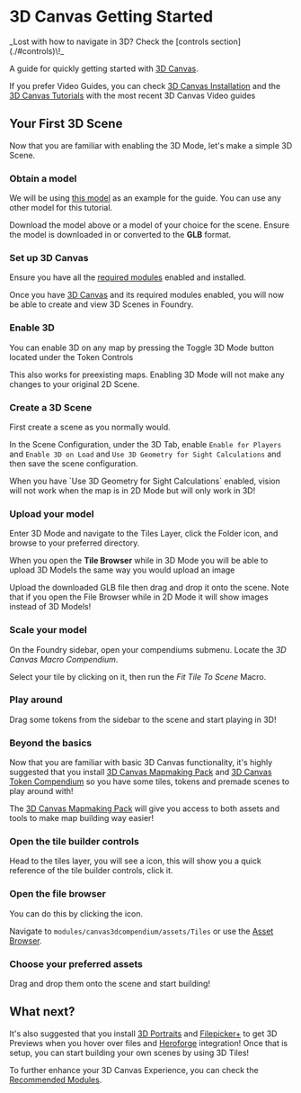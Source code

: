 
# 3D Canvas Getting Started

<Callout type="info" emoji="ℹ️">
_Lost with how to navigate in 3D? Check the [controls section](./#controls)\!_
</Callout>

A guide for quickly getting started with [3D Canvas](./).

If you prefer Video Guides, you can check [3D Canvas Installation](https://youtu.be/eHzUG64EMJk) and the [3D Canvas Tutorials](https://youtube.com/playlist?list=PLbNUuLLqMgaBfNAyYb6mhg4pR4bPcHXqM) with the most recent 3D Canvas Video guides


## Your First 3D Scene

Now that you are familiar with enabling the 3D Mode, let's make a simple
3D Scene.

<section className='steps-container-h3'>

### Obtain a model

We will be using [this model](https://sketchfab.com/3d-models/arena-game-level-design-2af935c72b0d4e758ef5ad376d0dba32)
as an example for the guide. You can use any other model for this
tutorial.

Download the model above or a model of your choice for the scene.
Ensure the model is downloaded in or converted to the **GLB** format.

### Set up 3D Canvas

Ensure you have all the [required modules](./#modules) enabled and installed.

Once you have [3D Canvas](./) and its required modules
enabled, you will now be able to create and view 3D Scenes in Foundry.

### Enable 3D

You can enable 3D on any map by pressing the Toggle 3D Mode button <FontAwesomeIcon icon={faCube} /> located under the Token Controls <FontAwesomeIcon icon={faUser} />

This also works for preexisting maps. Enabling 3D Mode will not make any
changes to your original 2D Scene.

### Create a 3D Scene

First create a scene as you normally would.

In the Scene Configuration, under the 3D Tab, enable `Enable for
   Players` and `Enable 3D on Load` and `Use 3D Geometry for
   Sight Calculations` and then save the scene configuration.

<Callout type='warning' emoji='⚠️'>
  When you have `Use 3D Geometry for  Sight Calculations` enabled,
  vision will not work when the map is in 2D Mode but will only work in 3D!
</Callout>

### Upload your model

Enter 3D Mode and navigate to the Tiles Layer, click the Folder icon,
and browse to your preferred directory.

When you open the **Tile Browser** while in 3D Mode
you will be able to upload 3D Models the same way you would upload an image

Upload the downloaded GLB file then drag and drop it onto the scene.
Note that if you open the File Browser while in 2D Mode it will show images
instead of 3D Models!

### Scale your model

On the Foundry sidebar, open your compendiums submenu. Locate the _3D Canvas Macro
Compendium_.

Select your tile by clicking on it, then run the _Fit Tile To Scene_ Macro.

### Play around

Drag some tokens from the sidebar to the scene and start playing in 3D\!

### Beyond the basics

Now that you are familiar with basic 3D Canvas functionality, it's
highly suggested that you install [3D Canvas Mapmaking Pack](./canvas3dcompendium)
and [3D Canvas Token Compendium](./canvas3dtokencompendium)
so you have some tiles, tokens and premade scenes to play around with\!

The [3D Canvas Mapmaking Pack](./canvas3dcompendium)
will give you access to both assets and tools to make map building way easier!

### Open the tile builder controls

Head to the tiles layer, you will see a <FontAwesomeIcon icon={faGamepad} /> icon, this will show you
a quick reference of the tile builder controls, click it.

### Open the file browser

You can do this by clicking the <FontAwesomeIcon icon={faFolder} /> icon.

Navigate to `modules/canvas3dcompendium/assets/Tiles` or use the [Asset Browser](./canvas3dcompendium#asset-browser).

### Choose your preferred assets

Drag and drop them onto the scene and start building\!

</section>

## What next?

It's also suggested that you install [3D Portraits](./three-actor-portrait) and
[Filepicker+](../premium/filepicker-plus) to get
3D Previews when you hover over files
and [Heroforge](https://www.heroforge.com/) integration!
Once that is setup, you can start building your own scenes by using 3D Tiles!

To further enhance your 3D Canvas Experience, you can check the
[Recommended Modules](./#modules).
